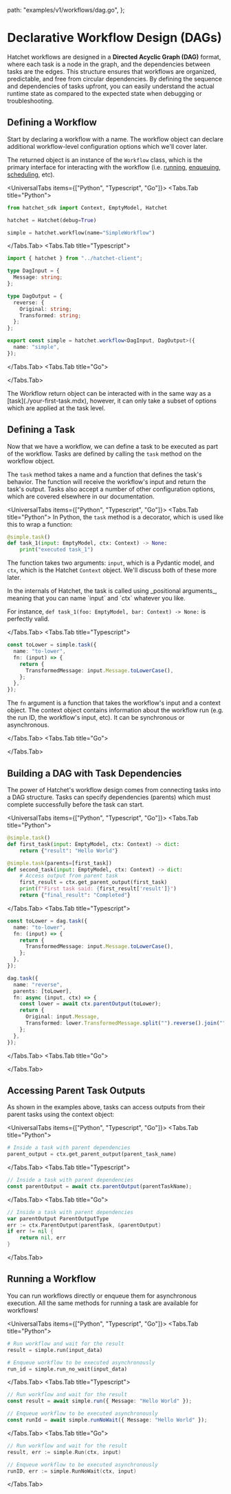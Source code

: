 
  path: "examples/v1/workflows/dag.go",
};


# Declarative Workflow Design (DAGs)

Hatchet workflows are designed in a **Directed Acyclic Graph (DAG)** format, where each task is a node in the graph, and the dependencies between tasks are the edges. This structure ensures that workflows are organized, predictable, and free from circular dependencies. By defining the sequence and dependencies of tasks upfront, you can easily understand the actual runtime state as compared to the expected state when debugging or troubleshooting.

## Defining a Workflow

Start by declaring a workflow with a name. The workflow object can declare additional workflow-level configuration options which we'll cover later.

The returned object is an instance of the `Workflow` class, which is the primary interface for interacting with the workflow (i.e. [running](./run-with-results.mdx), [enqueuing](./enqueue-runs.mdx), [scheduling](./scheduled-runs.mdx), etc).

<UniversalTabs items={["Python", "Typescript", "Go"]}>
  <Tabs.Tab title="Python">

```python
from hatchet_sdk import Context, EmptyModel, Hatchet

hatchet = Hatchet(debug=True)

simple = hatchet.workflow(name="SimpleWorkflow")
```

</Tabs.Tab>
<Tabs.Tab title="Typescript">

```typescript
import { hatchet } from "../hatchet-client";

type DagInput = {
  Message: string;
};

type DagOutput = {
  reverse: {
    Original: string;
    Transformed: string;
  };
};

export const simple = hatchet.workflow<DagInput, DagOutput>({
  name: "simple",
});
```

</Tabs.Tab>
<Tabs.Tab title="Go">

<GithubSnippet src={DagGo} target="Declaring a Workflow" />

</Tabs.Tab>
</UniversalTabs>

<Callout variant="info">
  The Workflow return object can be interacted with in the same way as a
  [task](./your-first-task.mdx), however, it can only take a subset of options
  which are applied at the task level.
</Callout>

## Defining a Task

Now that we have a workflow, we can define a task to be executed as part of the workflow. Tasks are defined by calling the `task` method on the workflow object.

The `task` method takes a name and a function that defines the task's behavior. The function will receive the workflow's input and return the task's output. Tasks also accept a number of other configuration options, which are covered elsewhere in our documentation.

<UniversalTabs items={["Python", "Typescript", "Go"]}>
<Tabs.Tab title="Python">
  In Python, the `task` method is a decorator, which is used like this to wrap a function:

```python
@simple.task()
def task_1(input: EmptyModel, ctx: Context) -> None:
    print("executed task_1")
```

The function takes two arguments: `input`, which is a Pydantic model, and `ctx`, which is the Hatchet `Context` object. We'll discuss both of these more later.

<Callout type="info">
In the internals of Hatchet, the task is called using _positional arguments_, meaning that you can name `input` and `ctx` whatever you like.

For instance, `def task_1(foo: EmptyModel, bar: Context) -> None:` is perfectly valid.

</Callout>

</Tabs.Tab>
<Tabs.Tab title="Typescript">

```typescript
const toLower = simple.task({
  name: "to-lower",
  fn: (input) => {
    return {
      TransformedMessage: input.Message.toLowerCase(),
    };
  },
});
```

The `fn` argument is a function that takes the workflow's input and a
context object. The context object contains information about the workflow
run (e.g. the run ID, the workflow's input, etc). It can be synchronous or
asynchronous.

</Tabs.Tab>
<Tabs.Tab title="Go">

<GithubSnippet src={DagGo} target="Defining a Task" />

</Tabs.Tab>
</UniversalTabs>

## Building a DAG with Task Dependencies

The power of Hatchet's workflow design comes from connecting tasks into a DAG structure. Tasks can specify dependencies (parents) which must complete successfully before the task can start.

<UniversalTabs items={["Python", "Typescript", "Go"]}>
<Tabs.Tab title="Python">

```python
@simple.task()
def first_task(input: EmptyModel, ctx: Context) -> dict:
    return {"result": "Hello World"}

@simple.task(parents=[first_task])
def second_task(input: EmptyModel, ctx: Context) -> dict:
    # Access output from parent task
    first_result = ctx.get_parent_output(first_task)
    print(f"First task said: {first_result['result']}")
    return {"final_result": "Completed"}
```

</Tabs.Tab>
<Tabs.Tab title="Typescript">

```typescript
const toLower = dag.task({
  name: "to-lower",
  fn: (input) => {
    return {
      TransformedMessage: input.Message.toLowerCase(),
    };
  },
});

dag.task({
  name: "reverse",
  parents: [toLower],
  fn: async (input, ctx) => {
    const lower = await ctx.parentOutput(toLower);
    return {
      Original: input.Message,
      Transformed: lower.TransformedMessage.split("").reverse().join(""),
    };
  },
});
```

</Tabs.Tab>
<Tabs.Tab title="Go">

<GithubSnippet src={DagGo} target="Adding a Task with a parent" />

</Tabs.Tab>
</UniversalTabs>

## Accessing Parent Task Outputs

As shown in the examples above, tasks can access outputs from their parent tasks using the context object:

<UniversalTabs items={["Python", "Typescript", "Go"]}>
<Tabs.Tab title="Python">
```python
# Inside a task with parent dependencies
parent_output = ctx.get_parent_output(parent_task_name)
```
</Tabs.Tab>
<Tabs.Tab title="Typescript">
```typescript
// Inside a task with parent dependencies
const parentOutput = await ctx.parentOutput(parentTaskName);
```
</Tabs.Tab>
<Tabs.Tab title="Go">
```go
// Inside a task with parent dependencies
var parentOutput ParentOutputType
err := ctx.ParentOutput(parentTask, &parentOutput)
if err != nil {
    return nil, err
}
```
</Tabs.Tab>
</UniversalTabs>

## Running a Workflow

You can run workflows directly or enqueue them for asynchronous execution. All the same methods for running a task are available for workflows!

<UniversalTabs items={["Python", "Typescript", "Go"]}>
<Tabs.Tab title="Python">

```python
# Run workflow and wait for the result
result = simple.run(input_data)

# Enqueue workflow to be executed asynchronously
run_id = simple.run_no_wait(input_data)
```

</Tabs.Tab>
<Tabs.Tab title="Typescript">

```typescript
// Run workflow and wait for the result
const result = await simple.run({ Message: "Hello World" });

// Enqueue workflow to be executed asynchronously
const runId = await simple.runNoWait({ Message: "Hello World" });
```

</Tabs.Tab>
<Tabs.Tab title="Go">

```go
// Run workflow and wait for the result
result, err := simple.Run(ctx, input)

// Enqueue workflow to be executed asynchronously
runID, err := simple.RunNoWait(ctx, input)
```

</Tabs.Tab>
</UniversalTabs>
